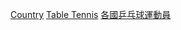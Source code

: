 {{Categories by country|nocat}}
{{Parent category}}

[[Category:奧運桌球運動員|Country]]
[[Category:夏季奧運各國各項目運動員|Table Tennis]]
[[Category:各國乒乓球運動員|]]